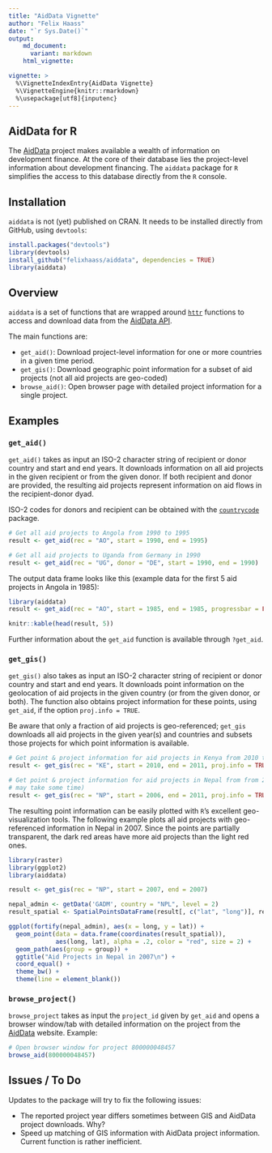 ```yaml
---
title: "AidData Vignette"
author: "Felix Haass"
date: "`r Sys.Date()`"
output: 
    md_document:
      variant: markdown
    html_vignette:

vignette: >
  %\VignetteIndexEntry{AidData Vignette}
  %\VignetteEngine{knitr::rmarkdown}
  %\usepackage[utf8]{inputenc}
---
```


## AidData for R

The [AidData](http://aiddata.org) project makes available a wealth of information
on development finance. At the core of their database lies the project-level information
about development financing. The `aiddata` package for `R` simplifies the 
access to this database directly from the `R` console.

## Installation

`aiddata` is not (yet) published on CRAN. It needs to be installed directly
from GitHub, using `devtools`:

```r

install.packages("devtools")
library(devtools)
install_github("felixhaass/aiddata", dependencies = TRUE)
library(aiddata)

```


## Overview

`aiddata` is a set of functions that are wrapped around [`httr`](http://cran.r-project.org/web/packages/httr/) functions to access and download data from the [AidData API](http://aiddata.org/use-aiddatas-api). 

The main functions are:

* `get_aid()`: Download project-level information for one or more countries in a given time period.  
* `get_gis()`: Download geographic point information for a subset of aid projects (not all aid projects are geo-coded)  
* `browse_aid()`: Open browser page with detailed project information for a single project.

## Examples

### `get_aid()` 
`get_aid()` takes as input an ISO-2 character string of recipient or donor country
and start and end years. It downloads information on all aid projects in the given 
recipient or from the given donor. If both recipient and donor are provided, the resulting 
aid projects represent information on aid flows in the recipient-donor dyad. 

ISO-2 codes for donors and recipient can be obtained with the [`countrycode`](http://cran.r-project.org/web/packages/countrycode/index.html) package.

```r

# Get all aid projects to Angola from 1990 to 1995
result <- get_aid(rec = "AO", start = 1990, end = 1995)

# Get all aid projects to Uganda from Germany in 1990
result <- get_aid(rec = "UG", donor = "DE", start = 1990, end = 1990)

```

The output data frame looks like this (example data for the first 5 aid projects in Angola in 1985):
```r
library(aiddata)
result <- get_aid(rec = "AO", start = 1985, end = 1985, progressbar = FALSE)

knitr::kable(head(result, 5))
```

Further information about the `get_aid` function is available through `?get_aid`.

### `get_gis()`

`get_gis()` also takes as input an ISO-2 character string of recipient or donor country
and start and end years. It downloads point information on the geolocation of aid projects
in the given country (or from the given donor, or both). The function also obtains
project information for these points, using `get_aid`, if the option `proj.info = TRUE`.   

Be aware that only a fraction of aid projects is geo-referenced; `get_gis` downloads all aid
projects in the given year(s) and countries and subsets those projects for which point information is available. 

```r

# Get point & project information for aid projects in Kenya from 2010 to 2011
result <- get_gis(rec = "KE", start = 2010, end = 2011, proj.info = TRUE)

# Get point & project information for aid projects in Nepal from from 2006 to 2011 (many projects, 
# may take some time)
result <- get_gis(rec = "NP", start = 2006, end = 2011, proj.info = TRUE)

```

The resulting point information can be easily plotted with `R`'s excellent geo-visualization tools. The following
example plots all aid projects with geo-referenced information in Nepal in 2007. Since the points are partially transparent, the dark red areas have more aid projects than the light red ones.

```r
library(raster)
library(ggplot2)
library(aiddata)

result <- get_gis(rec = "NP", start = 2007, end = 2007)

nepal_admin <- getData('GADM', country = "NPL", level = 2)
result_spatial <- SpatialPointsDataFrame(result[, c("lat", "long")], result)

ggplot(fortify(nepal_admin), aes(x = long, y = lat)) + 
  geom_point(data = data.frame(coordinates(result_spatial)), 
             aes(long, lat), alpha = .2, color = "red", size = 2) +
  geom_path(aes(group = group)) +
  ggtitle("Aid Projects in Nepal in 2007\n") + 
  coord_equal() +
  theme_bw() +
  theme(line = element_blank())


```


### `browse_project()`

`browse_project` takes as input the `project_id` given by `get_aid` and opens a browser window/tab with detailed information on the project from the [AidData](http://aiddata.org) website. Example:

```r
# Open browser window for project 800000048457
browse_aid(800000048457)

```


## Issues / To Do

Updates to the package will try to fix the following issues:

* The reported project year differs sometimes between GIS and AidData project downloads. Why?
* Speed up matching of GIS information with AidData project information. Current function is rather inefficient.
